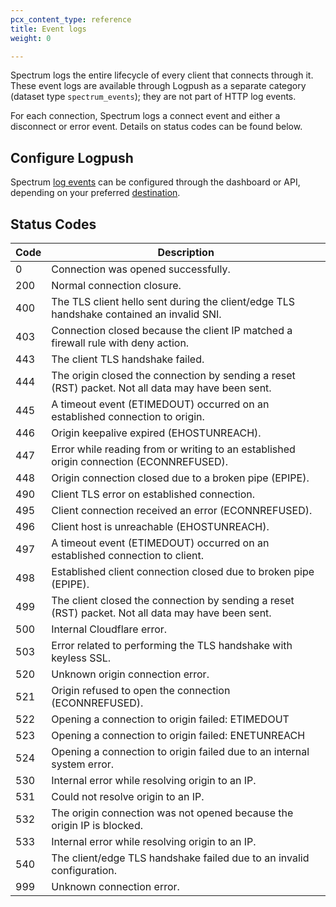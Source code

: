 ```yaml
---
pcx_content_type: reference
title: Event logs
weight: 0

---
```


Spectrum logs the entire lifecycle of every client that connects through it. These event logs are available through Logpush as a separate category (dataset type `spectrum_events`); they are not part of HTTP log events.

For each connection, Spectrum logs a connect event and either a disconnect or error event. Details on status codes can be found below.

## Configure Logpush

Spectrum [log events](/logs/reference/log-fields/) can be configured through the dashboard or API, depending on your preferred [destination](/logs/get-started/enable-destinations/).

## Status Codes



| Code | Description                                                                                        |
| ---- | -------------------------------------------------------------------------------------------------- |
| 0    | Connection was opened successfully.                                                                |
| 200  | Normal connection closure.                                                                         |
| 400  | The TLS client hello sent during the client/edge TLS handshake contained an invalid SNI.           |
| 403  | Connection closed because the client IP matched a firewall rule with deny action.                  |
| 443  | The client TLS handshake failed.                                                                   |
| 444  | The origin closed the connection by sending a reset (RST) packet. Not all data may have been sent. |
| 445  | A timeout event (ETIMEDOUT) occurred on an established connection to origin.                       |
| 446  | Origin keepalive expired (EHOSTUNREACH).                                                           |
| 447  | Error while reading from or writing to an established origin connection (ECONNREFUSED).            |
| 448  | Origin connection closed due to a broken pipe (EPIPE).                                             |
| 490  | Client TLS error on established connection.                                                        |
| 495  | Client connection received an error (ECONNREFUSED).                                                |
| 496  | Client host is unreachable (EHOSTUNREACH).                                                         |
| 497  | A timeout event (ETIMEDOUT) occurred on an established connection to client.                       |
| 498  | Established client connection closed due to broken pipe (EPIPE).                                   |
| 499  | The client closed the connection by sending a reset (RST) packet. Not all data may have been sent. |
| 500  | Internal Cloudflare error.                                                                         |
| 503  | Error related to performing the TLS handshake with keyless SSL.                                    |
| 520  | Unknown origin connection error.                                                                   |
| 521  | Origin refused to open the connection (ECONNREFUSED).                                              |
| 522  | Opening a connection to origin failed: ETIMEDOUT                                                   |
| 523  | Opening a connection to origin failed: ENETUNREACH                                                 |
| 524  | Opening a connection to origin failed due to an internal system error.                             |
| 530  | Internal error while resolving origin to an IP.                                                    |
| 531  | Could not resolve origin to an IP.                                                                 |
| 532  | The origin connection was not opened because the origin IP is blocked.                             |
| 533  | Internal error while resolving origin to an IP.                                                    |
| 540  | The client/edge TLS handshake failed due to an invalid configuration.                              |
| 999  | Unknown connection error.                                                                          |

